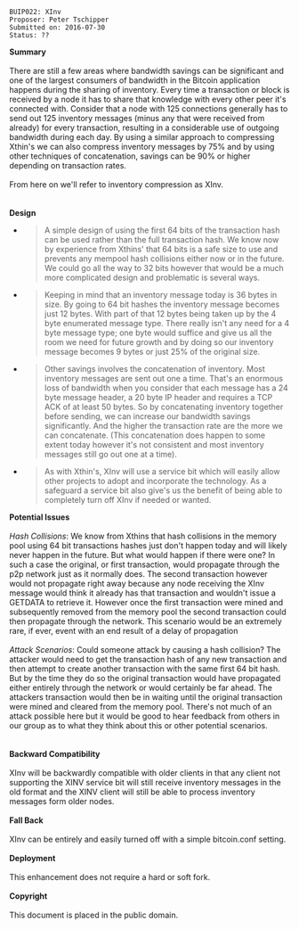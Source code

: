 <pre>
BUIP022: XInv
Proposer: Peter Tschipper
Submitted on: 2016-07-30
Status: ??
</pre>

'''Summary'''<br />
<br />
There are still a few areas where bandwidth savings can be significant and one of the largest consumers of bandwidth in the Bitcoin application happens during the sharing of inventory. Every time a transaction or block is received by a node it has to share that knowledge with every other peer it's connected with. Consider that a node with 125 connections generally has to send out 125 inventory messages (minus any that were received from already) for every transaction, resulting in a considerable use of outgoing bandwidth during each day. By using a similar approach to compressing Xthin's we can also compress inventory messages by 75% and by using other techniques of concatenation, savings can be 90% or higher depending on transaction rates.<br />
<br />
From here on we'll refer to inventory compression as XInv.<br />
<br />
<br />
'''Design'''

<ul>
<li><blockquote><p>A simple design of using the first 64 bits of the transaction hash can be used rather than the full transaction hash. We know now by experience from Xthins' that 64 bits is a safe size to use and prevents any mempool hash collisions either now or in the future. We could go all the way to 32 bits however that would be a much more complicated design and problematic is several ways.</p></blockquote></li></ul>

<ul>
<li><blockquote><p>Keeping in mind that an inventory message today is 36 bytes in size. By going to 64 bit hashes the inventory message becomes just 12 bytes. With part of that 12 bytes being taken up by the 4 byte enumerated message type. There really isn't any need for a 4 byte message type; one byte would suffice and give us all the room we need for future growth and by doing so our inventory message becomes 9 bytes or just 25% of the original size.</p></blockquote></li></ul>

<ul>
<li><blockquote><p>Other savings involves the concatenation of inventory. Most inventory messages are sent out one a time. That's an enormous loss of bandwidth when you consider that each message has a 24 byte message header, a 20 byte IP header and requires a TCP ACK of at least 50 bytes. So by concatenating inventory together before sending, we can increase our bandwidth savings significantly. And the higher the transaction rate are the more we can concatenate. (This concatenation does happen to some extent today however it's not consistent and most inventory messages still go out one at a time).</p></blockquote></li></ul>

<ul>
<li><blockquote><p>As with Xthin's, XInv will use a service bit which will easily allow other projects to adopt and incorporate the technology. As a safeguard a service bit also give's us the benefit of being able to completely turn off XInv if needed or wanted.</p></blockquote></li></ul>

'''Potential Issues<br />
'''<br />
''Hash Collisions'': We know from Xthins that hash collisions in the memory pool using 64 bit transactions hashes just don't happen today and will likely never happen in the future. But what would happen if there were one? In such a case the original, or first transaction, would propagate through the p2p network just as it normally does. The second transaction however would not propagate right away because any node receiving the XInv message would think it already has that transaction and wouldn't issue a GETDATA to retrieve it. However once the first transaction were mined and subsequently removed from the memory pool the second transaction could then propagate through the network. This scenario would be an extremely rare, if ever, event with an end result of a delay of propagation<br />
<br />
''Attack Scenarios'': Could someone attack by causing a hash collision? The attacker would need to get the transaction hash of any new transaction and then attempt to create another transaction with the same first 64 bit hash. But by the time they do so the original transaction would have propagated either entirely through the network or would certainly be far ahead. The attackers transaction would then be in waiting until the original transaction were mined and cleared from the memory pool. There's not much of an attack possible here but it would be good to hear feedback from others in our group as to what they think about this or other potential scenarios.<br />
<br />
<br />
'''Backward Compatibility'''<br />
<br />
XInv will be backwardly compatible with older clients in that any client not supporting the XINV service bit will still receive inventory messages in the old format and the XINV client will still be able to process inventory messages form older nodes.<br />
<br />
'''Fall Back'''<br />
<br />
XInv can be entirely and easily turned off with a simple bitcoin.conf setting.<br />
<br />
'''Deployment'''<br />
<br />
This enhancement does not require a hard or soft fork.<br />
<br />
'''Copyright'''<br />
<br />
This document is placed in the public domain.

 


